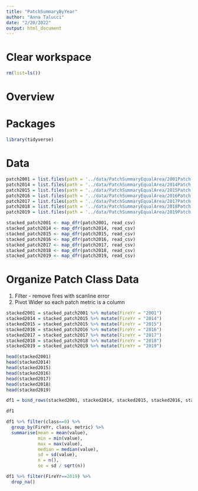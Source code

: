 ```yaml
---
title: "PatchSummaryByYear"
author: "Anna Talucci"
date: "2/20/2022"
output: html_document
---
```


# Clear workspace

```r
rm(list=ls()) 
```

# Overview


# Packages

```r
library(tidyverse)
```


# Data


```r
patch2001 = list.files(path = '../data/PatchSummaryEqualArea/2001Patch', pattern = "csv$", full.names = TRUE)
patch2014 = list.files(path = '../data/PatchSummaryEqualArea/2014Patch', pattern = "csv$", full.names = TRUE)
patch2015 = list.files(path = '../data/PatchSummaryEqualArea/2015Patch', pattern = "csv$", full.names = TRUE)
patch2016 = list.files(path = '../data/PatchSummaryEqualArea/2016Patch', pattern = "csv$", full.names = TRUE)
patch2017 = list.files(path = '../data/PatchSummaryEqualArea/2017Patch', pattern = "csv$", full.names = TRUE)
patch2018 = list.files(path = '../data/PatchSummaryEqualArea/2018Patch', pattern = "csv$", full.names = TRUE)
patch2019 = list.files(path = '../data/PatchSummaryEqualArea/2019Patch', pattern = "csv$", full.names = TRUE)
```

```r
stacked_patch2001 <- map_dfr(patch2001, read_csv)
stacked_patch2014 <- map_dfr(patch2014, read_csv)
stacked_patch2015 <- map_dfr(patch2015, read_csv)
stacked_patch2016 <- map_dfr(patch2016, read_csv)
stacked_patch2017 <- map_dfr(patch2017, read_csv)
stacked_patch2018 <- map_dfr(patch2018, read_csv)
stacked_patch2019 <- map_dfr(patch2019, read_csv)
```

# Organize Patch Class Data 
1. Filter - remove fires with scanline error
2. Pivot Wider so each patch metric is a column
```r
stacked2001 = stacked_patch2001 %>% mutate(FireYr = "2001")
stacked2014 = stacked_patch2015 %>% mutate(FireYr = "2014")
stacked2015 = stacked_patch2015 %>% mutate(FireYr = "2015")
stacked2016 = stacked_patch2016 %>% mutate(FireYr = "2016")
stacked2017 = stacked_patch2017 %>% mutate(FireYr = "2017")
stacked2018 = stacked_patch2018 %>% mutate(FireYr = "2018")
stacked2019 = stacked_patch2019 %>% mutate(FireYr = "2019")
```

```r
head(stacked2001)
head(stacked2014)
head(stacked2015)
head(stacked2016)
head(stacked2017)
head(stacked2018)
head(stacked2019)
```

```r
df1 = bind_rows(stacked2001, stacked2014, stacked2015, stacked2016, stacked2017, stacked2018, stacked2019)
```

```r

df1
```

```r
df1 %>% filter(class==0) %>%
  group_by(FireYr, class, metric) %>%
  summarise(mean = mean(value),
            min = min(value),
            max = max(value),
            median = median(value),
            sd = sd(value),
            n = n(),
            se = sd / sqrt(n))


```


```r
df1 %>% filter(FireYr==2019) %>%
  drop_na()


```